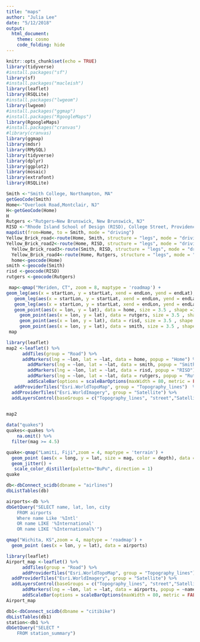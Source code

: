 ```yaml
---
title: "maps"
author: "Julia Lee"
date: "5/12/2018"
output: 
  html_document:
    theme: cosmo 
    code_folding: hide
---
```


```r
knitr::opts_chunk$set(echo = TRUE)
library(tidyverse)
#install.packages("sf")
library(sf)
#install.packages("macleish")
library(leaflet)
library(RSQLite)
#install.packages("lwgeom")
library(lwgeom)
#install.packages("ggmap")
#install.packages("RgoogleMaps")
library(RgoogleMaps)
#install.packages("cranvas")
#library(cranvas)
library(ggmap)
library(mdsr)
library(RMySQL)
library(tidyverse)
library(dplyr)
library(ggplot2)
library(mosaic)
library(extrafont)
library(RSQLite)
```

```r
Smith <-"Smith College, Northampton, MA"
getGeoCode(Smith)
Home<-"Overlook Road,Montclair, NJ"
H<-getGeoCode(Home)
H
Rutgers <-"Rutgers–New Brunswick, New Brunswick, NJ"
RISD <-"Rhode Island School of Design (RISD), College Street, Providence, RI"
mapdist(from=Home, to = Smith, mode = "driving")
Yellow_Brick_road<-route(Home, Smith, structure = "legs", mode = "driving" ) 
Yellow_Brick_road2<-route(Home, RISD, structure = "legs", mode = "driving") 
  Yellow_Brick_road3<-route(Smith, RISD, structure = "legs", mode = "driving")
  Yellow_Brick_road4<-route(Home, Rutgers, structure = "legs", mode = "driving")
  home<-geocode(Home) 
smith <-geocode(Smith)   
risd <-geocode(RISD)
rutgers <-geocode(Rutgers)

```

```r
 map<-qmap("Meriden, CT", zoom = 8, maptype = 'roadmap') +
geom_leg(aes(x = startLon, y = startLat, xend = endLon, yend = endLat), color = "green", alpha = 0.65, size = 2, data = Yellow_Brick_road ) +
   geom_leg(aes(x = startLon, y = startLat, xend = endLon, yend = endLat), color = "blue" , alpha = 0.65, size = 2, data = Yellow_Brick_road2) +
   geom_leg(aes(x = startLon, y = startLat, xend = endLon, yend = endLat), color = "purple" , alpha = 0.65, size = 2, data = Yellow_Brick_road4) +
   geom_point(aes(x = lon, y = lat), data = home, size = 3.5 , shape =18, color =  "yellow", alpha = 0.75 ) + 
     geom_point(aes(x = lon, y = lat), data = rutgers, size = 3.5 , shape =25, fill =  "purple", alpha = 0.75 ) + 
     geom_point(aes(x = lon, y = lat), data = risd, size = 3.5 , shape =22, fill =  "lightblue", alpha = 0.75 ) + 
     geom_point(aes(x = lon, y = lat), data = smith, size = 3.5 , shape =21, fill =  "lightgreen", alpha = 0.75 ) 
 map
```




```r
library(leaflet)
map2 <-leaflet() %>%
      addTiles(group = "Road") %>%
      addMarkers(lng = ~lon, lat = ~lat, data = home, popup = "Home") %>%
        addMarkers(lng = ~lon, lat = ~lat, data = smith, popup = "Smith") %>%
        addMarkers(lng = ~lon, lat = ~lat, data = risd, popup = "RISD") %>%
        addMarkers(lng = ~lon, lat = ~lat, data = rutgers, popup = "Rutgers") %>%
        addScaleBar(options = scaleBarOptions(maxWidth = 80, metric = FALSE, imperial = TRUE, updateWhenIdle = TRUE)) %>%
   addProviderTiles("Esri.WorldTopoMap", group = "Topography_lines")  %>%
  addProviderTiles("Esri.WorldImagery", group = "Satellite") %>%
  addLayersControl(baseGroups = c("Topography_lines", "street","Satellite" )) 
  

map2
```



```r
data("quakes")
quakes<-quakes %>%
    na.omit() %>%
  filter(mag >= 4.5)

quake<-qmap("Lamiti, Fiji",zoom = 4, maptype = 'terrain') +
  geom_point (aes(x = long, y = lat, size = mag, color = depth), data = quakes) +
  geom_jitter() +
   scale_color_distiller(palette="BuPu", direction = 1)
quake
```


```r
db<-dbConnect_scidb(dbname = "airlines")
dbListTables(db)
```

```r
airports<-db %>%
dbGetQuery("SELECT name, lat, lon, city
	FROM airports
	Where name Like '%Intl'
	OR name LIKE '%International'
	OR name LIKE '%International%'")
```

```r
qmap("Wichita, KS",zoom = 4, maptype = 'roadmap') +
  geom_point (aes(x = lon, y = lat), data = airports)
```

```r
library(leaflet)
Airport_map <-leaflet() %>%
      addTiles(group = "Road") %>%
      addProviderTiles("Esri.WorldTopoMap", group = "Topography_lines")  %>%
  addProviderTiles("Esri.WorldImagery", group = "Satellite") %>%
  addLayersControl(baseGroups = c("Topography_lines", "street","Satellite" )) %>% 
      addMarkers(lng = ~lon, lat = ~lat, data = airports, popup = ~name) %>% 
      addScaleBar(options = scaleBarOptions(maxWidth = 80, metric = FALSE, imperial = TRUE, updateWhenIdle = TRUE)) 
Airport_map
```


```r
db1<-dbConnect_scidb(dbname = "citibike")
dbListTables(db1)
station<-db1 %>%
dbGetQuery("SELECT *
	FROM station_summary")
```



